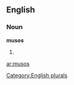 
==English==

===Noun===
'''musos'''

# {{plural of|[[muso]]}}

[[Category:English plurals]]

[[ar:musos]]